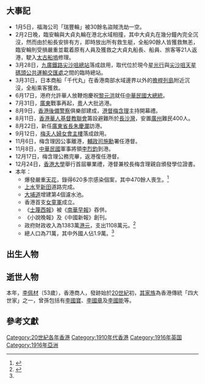 {{HKYearTOC|1916}}
{{NoteUTC+8}}
{{C20YearInTopic|1916年}}
{{香港歷史}}

==大事記==
*1月5日，福海公司「瑞豐輪」被30餘名盜賊洗劫一空。
*2月2日晚，臨安輪與大貞丸輪在港北水域相撞，其中大貞丸在幾分鐘內完全沉沒，然而由於船長安排有方，即時放出所有救生艇，全船90餘人皆獲救無恙，臨安輪則受損嚴重並載着原有人員及獲救之大貞丸船長、船員、旅客等21人返港，駛入[[太古船塢|太古船塢]]修理。
*3月28日，[[九廣鐵路|九廣鐵路]][[九龍站_(尖沙咀)|尖沙咀總站]]落成啟用，取代位於現今[[星光行|星光行]]與[[尖沙咀天星碼頭公共運輸交匯處|尖沙咀天星碼頭公共運輸交匯處]]之間的臨時總站。
*3月31日，日本商船「千代丸」在香港南部水域邊界以外的[[擔桿列島|擔桿列島]]附近沉沒，全船乘客獲救。
*6月17日，港府允許華人放鞭炮慶祝[[黎元洪|黎元洪]]就任[[中華民國大總統|中華民國大總統]]。
*7月31日，[[廣東|廣東]]戰事再起，[[粵|粵]]人大批逃港。
*8月9日，[[香港輔警|香港後備警察]]俱樂部建成，[[港督|港督]][[梅含理|梅含理]]主持開幕禮。
*8月11日，[[香港華人基督教聯會|香港華人基督教聯會]]籌設避難所於[[長沙灣|長沙灣]]，安置[[廣州|廣州]]難民400人。
*8月22日，新任[[广东行政长官列表#廣東省長公署省長（1916_-_1926）|廣東省長]][[朱慶瀾|朱慶瀾]]訪港。
*9月12日，[[梅夫人婦女會主樓|梅夫人婦女會主樓]]落成啟用。
*11月6日，梅含理因公事離港，[[輔政司|輔政司]][[施勳|施勳]]署任港督。
*11月8日，[[中華民國|中華民國]]軍事將領[[李烈鈞|李烈鈞]]到港。
*12月17日，梅含理公務完畢，返港復任港督。
*12月24日，[[香港大學|香港大學]]舉行首屆畢業禮，港督兼校長梅含理親自頒發學位證書。
*本年：
**爆發嚴重[[天花|天花]]，錄得620多宗感染個案，其中470餘人喪生。<ref>{{cite web| title=痘症慘聞 |url= |publisher=[[華字日報|華字日報]]第壹張弍頁 |date=1916年12月25日 }}{{zh-hant}}</ref>
**[[上水|上水]]至[[新田_(香港)|新田]]道路完成。
**[[大埔道|大埔道]]增建第4個濾水池。
**香港首支[[女童軍|女童軍]]成立。
**《[[士蔑西報|士蔑西報]]》被《[[南華早報|南華早報]]》吞併。
**《小說晚報》及《中國新報》創刊。
**政府財政收入為1383萬[[港元|港元]]，支出1108萬元。<ref name="香港6000年">{{cite book |author=湯開建 蕭國健 陳佳榮 |year=1998年 |title=《香港6000年（遠古－1997）》 |page=頁357 |publisher=麒麟書業有限公司 |quote= |isbn=9622321232}}{{zh-hant}}</ref>
**總人口為71萬，其中外國人佔1.9萬。<ref name="香港6000年"/>

==出生人物==


==逝世人物==
本年，[[李佩材|李佩材]]（53歲），香港商人，發跡始於[[20世紀|20世紀]]初，[[李佩材家族|其家族]]為香港傳統「四大世家」之一，曾孫包括有[[李國寶|李國寶]]、[[李國章|李國章]]及[[李國能|李國能]]等。

==參考文獻==
{{reflist}}

[[Category:20世紀各年香港|Category:20世紀各年香港]]
[[Category:1910年代香港|Category:1910年代香港]]
[[Category:1916年英国|Category:1916年英国]]
[[Category:1916年亞洲|Category:1916年亞洲]]